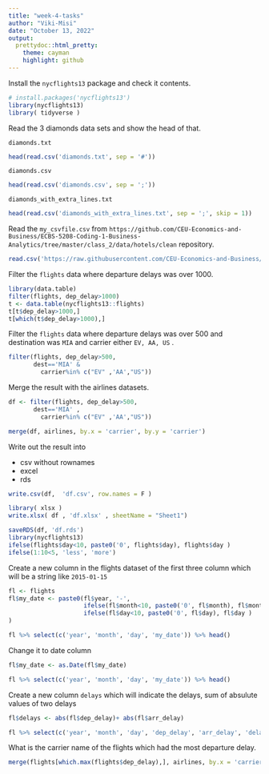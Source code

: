 ```yaml
---
title: "week-4-tasks"
author: "Viki-Misi"
date: "October 13, 2022"
output:
  prettydoc::html_pretty:
    theme: cayman
    highlight: github
---
```



Install the `nycflights13` package and check it contents.
```r


# install.packages('nycflights13')
library(nycflights13)
library( tidyverse )

```

Read the 3 diamonds data sets and show the head of that.

`diamonds.txt`
```r
head(read.csv('diamonds.txt', sep = '#'))

```

`diamonds.csv`
```r
head(read.csv('diamonds.csv', sep = ';'))

```

`diamonds_with_extra_lines.txt`
```r
head(read.csv('diamonds_with_extra_lines.txt', sep = ';', skip = 1))

```

Read the `my_csvfile.csv` from `https://github.com/CEU-Economics-and-Business/ECBS-5208-Coding-1-Business-Analytics/tree/master/class_2/data/hotels/clean` repository.

```r

read.csv('https://raw.githubusercontent.com/CEU-Economics-and-Business/ECBS-5208-Coding-1-Business-Analytics/master/class_2/data/hotels/clean/my_csvfile.csv') %>% head()
```


Filter the `flights` data where departure delays was over 1000.
```r
library(data.table)
filter(flights, dep_delay>1000)
t <- data.table(nycflights13::flights)
t[t$dep_delay>1000,]
t[which(t$dep_delay>1000),]
```


Filter the `flights` data where departure delays was over 500 and destination was `MIA`  and carrier either `EV, AA, US` .
```r
filter(flights, dep_delay>500,
       dest=='MIA' & 
         carrier%in% c("EV" ,'AA',"US"))

```


Merge the result with the airlines datasets.

```r
df <- filter(flights, dep_delay>500,
       dest=='MIA' , 
         carrier%in% c("EV" ,'AA',"US"))

merge(df, airlines, by.x = 'carrier', by.y = 'carrier')


```

Write out the result into

* csv without rownames
* excel
* rds

```r
write.csv(df,  'df.csv', row.names = F )

library( xlsx )
write.xlsx( df , 'df.xlsx' , sheetName = "Sheet1")

saveRDS(df, 'df.rds')
library(nycflights13)
ifelse(flights$day<10, paste0('0', flights$day), flights$day )
ifelse(1:10<5, 'less', 'more')

```





Create a new column in the flights dataset  of the first three column which will be a string like `2015-01-15`
```r
fl <- flights
fl$my_date <- paste0(fl$year, '-',
                     ifelse(fl$month<10, paste0('0', fl$month), fl$month ), '-',
                     ifelse(fl$day<10, paste0('0', fl$day), fl$day )
)

fl %>% select(c('year', 'month', 'day', 'my_date')) %>% head()

```
Change it to date column
```r
fl$my_date <- as.Date(fl$my_date)

fl %>% select(c('year', 'month', 'day', 'my_date')) %>% head()

```

Create a new column `delays` which will indicate the delays, sum of absulute values of two delays 

```r
fl$delays <- abs(fl$dep_delay)+ abs(fl$arr_delay)

fl %>% select(c('year', 'month', 'day', 'dep_delay', 'arr_delay', 'delays')) %>% head()

```


What is the carrier name of the flights which had the most departure delay. 
```r
merge(flights[which.max(flights$dep_delay),], airlines, by.x = 'carrier', by.y = 'carrier') %>% select('name')

```





